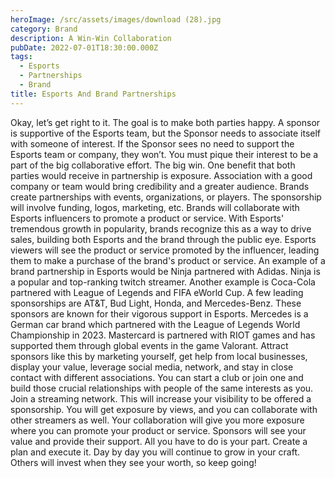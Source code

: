 ```yaml
---
heroImage: /src/assets/images/download (28).jpg
category: Brand
description: A Win-Win Collaboration
pubDate: 2022-07-01T18:30:00.000Z
tags:
  - Esports
  - Partnerships
  - Brand
title: Esports And Brand Partnerships
---
```


Okay, let’s get right to it. The goal is to make both parties happy. A sponsor is
supportive of the Esports team, but the Sponsor needs to associate itself with someone of
interest. If the Sponsor sees no need to support the Esports team or company, they won’t.
You must pique their interest to be a part of the big collaborative effort. The big win.
One benefit that both parties would receive in partnership is exposure. Association with a
good company or team would bring credibility and a greater audience. Brands create
partnerships with events, organizations, or players. The sponsorship will involve funding,
logos, marketing, etc. Brands will collaborate with Esports influencers to promote a
product or service. With Esports' tremendous growth in popularity, brands recognize this
as a way to drive sales, building both Esports and the brand through the public eye.
Esports viewers will see the product or service promoted by the influencer, leading them to
make a purchase of the brand's product or service. An example of a brand partnership in
Esports would be Ninja partnered with Adidas. Ninja is a popular and top-ranking twitch
streamer. Another example is Coca-Cola partnered with League of Legends and FIFA
eWorld Cup. A few leading sponsorships are AT\&T, Bud Light, Honda, and Mercedes-Benz.
These sponsors are known for their vigorous support in Esports.
Mercedes is a German car brand which partnered with the League of Legends World
Championship in 2023. Mastercard is partnered with RIOT games and has supported them
through global events in the game Valorant. Attract sponsors like this by marketing
yourself, get help from local businesses, display your value, leverage social media,
network, and stay in close contact with different associations. You can start a club or join
one and build those crucial relationships with people of the same interests as you.
Join a streaming network. This will increase your visibility to be offered a sponsorship. You
will get exposure by views, and you can collaborate with other streamers as well. Your
collaboration will give you more exposure where you can promote your product or service.
Sponsors will see your value and provide their support. All you have to do is your part.
Create a plan and execute it. Day by day you will continue to grow in your craft. Others will
invest when they see your worth, so keep going!
